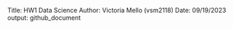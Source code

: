 Title: HW1 Data Science
Author: Victoria Mello (vsm2118) 
Date: 09/19/2023
output: github_document

